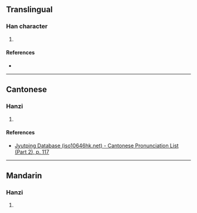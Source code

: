 {{character info/new}}
==Translingual==

===Han character===
{{Han char|rn=64|rad=手|as=12|sn=15|four=|canj=QSYJ|ids=⿰扌屖}}

# {{defn|Han|sort=手12}}

====References====
* {{Han ref|kx=0448.110|dkj=12515|dj=0799.020|hdz=31938.070|uh=6431|ud=25649}}

----

==Cantonese==

===Hanzi===
{{yue-hanzi|jyut=[[zi6]]|y=ji6}}

# {{defn|lang=yue|sort=手10}}

====References====
* [http://www.iso10646hk.net/jp/document/download.jsp Jyutping Database (iso10646hk.net) - Cantonese Pronunciation List (Part 2), p. 117]

----

==Mandarin==

===Hanzi===
{{cmn-hanzi|pin=[[zhì]] ([[zhi4]]), [[huá]] ([[hua2]])|wg=chih<sup>4</sup>, hua<sup>2</sup>}}

# {{defn|lang=cmn|sort=手12}}